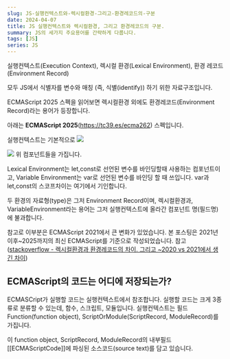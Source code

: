 ```yaml
---
slug: JS-실행컨텍스트와-렉시컬환경-그리고-환경레코드의-구분
date: 2024-04-07
title: JS 실행컨텍스트와 렉시컬환경, 그리고 환경레코드의 구분.
summary: JS의 세가지 주요용어를 간략하게 다룹니다.
tags: [JS]
series: JS
---
```


실행컨텍스트(Execution Context), 렉시컬 환경(Lexical Environment), 환경 레코드(Environment Record)

모두 JS에서 식별자를 변수와 매칭 (즉, 식별(identify)) 하기 위한 자료구조입니다.

ECMAScript 2025 스펙을 읽어보면 렉시컬환경 외에도 환경레코드(Environment Record)라는 용어가 등장합니다.

아래는 **ECMAScript 2025**(https://tc39.es/ecma262) 스펙입니다.

실행컨텍스트는 기본적으로
![](https://velog.velcdn.com/images/skiende74/post/6e27e63c-9f00-4d30-a0c0-d58124f8e646/image.png)

![](https://velog.velcdn.com/images/skiende74/post/2cb6a047-5618-46df-b667-902d8352dcdd/image.png)
위 컴포넌트들을 가집니다.

Lexical Environment는 let,const로 선언된 변수를 바인딩할때 사용하는 컴포넌트이고,
Variable Environment는 var로 선언된 변수를 바인딩 할 때 쓰입니다. var과 let,const의 스코프차이는 여기에서 기인합니다.

두 환경의 자료형(type)은 그저 Environment Record이며,
렉시컬환경과, VariableEnvironment라는 용어는 그저 실행컨텍스트에 올라간 컴포넌트 명(필드명)에 불과합니다.

참고로 이부분은 ECMAScript 2021에서 큰 변화가 있었습니다.
본 포스팅은 2021년 이후~2025까지의 최신 ECMAScript를 기준으로 작성되었습니다.
참고([stackoverflow - 렉시컬환경과 환경레코드의 차이. 그리고 ~2020 vs 2021에서 생긴 차이](https://stackoverflow.com/questions/69288356/difference-between-lexical-environments-and-environment-records-in-modern-ecmasc))

## ECMAScript의 코드는 어디에 저장되는가?

ECMASCript가 실행할 코드는 실행컨텍스트에서 참조합니다.
실행할 코드는 크게 3종류로 분류할 수 있는데, 함수, 스크립트, 모듈입니다.
실행컨텍스트는 필드 Function(function object), ScriptOrModule(ScriptRecord, ModuleRecord)를 가집니다.

이 function object, ScriptRecord, ModuleRecord의 내부필드
[[ECMAScriptCode]]에 파싱된 소스코드(source text)를 담고 있습니다.
